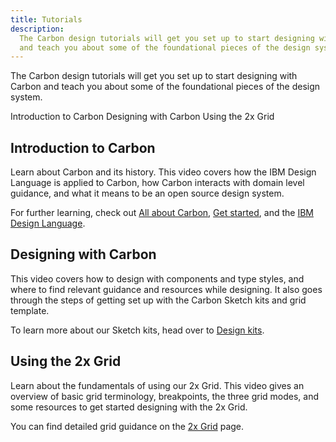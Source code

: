 ```yaml
---
title: Tutorials
description:
  The Carbon design tutorials will get you set up to start designing with Carbon
  and teach you about some of the foundational pieces of the design system.
---
```



<PageDescription>

The Carbon design tutorials will get you set up to start designing with Carbon
and teach you about some of the foundational pieces of the design system.

</PageDescription>

<AnchorLinks>

<AnchorLink>Introduction to Carbon</AnchorLink>
<AnchorLink>Designing with Carbon</AnchorLink>
<AnchorLink>Using the 2x Grid</AnchorLink>

</AnchorLinks>

## Introduction to Carbon

Learn about Carbon and its history. This video covers how the IBM Design
Language is applied to Carbon, how Carbon interacts with domain level guidance,
and what it means to be an open source design system.

<KalturaVideo videoid="1_68e5qyal"></KalturaVideo>

For further learning, check out
[All about Carbon](/all-about-carbon/what-is-carbon),
[Get started](/designing/get-started), and the
[IBM Design Language](https://www.ibm.com/design/language/).

## Designing with Carbon

This video covers how to design with components and type styles, and where to
find relevant guidance and resources while designing. It also goes through the
steps of getting set up with the Carbon Sketch kits and grid template.

<KalturaVideo videoid="1_64lcccoz"></KalturaVideo>

To learn more about our Sketch kits, head over to
[Design kits](/designing/kits/sketch).

## Using the 2x Grid

Learn about the fundamentals of using our 2x Grid. This video gives an overview
of basic grid terminology, breakpoints, the three grid modes, and some resources
to get started designing with the 2x Grid.

<KalturaVideo videoid="1_ymqlr2xg"></KalturaVideo>

You can find detailed grid guidance on the
[2x Grid](/guidelines/2x-grid/overview) page.
